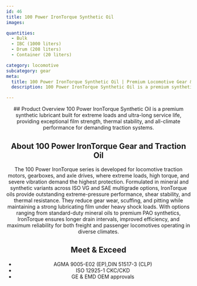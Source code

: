 ```yaml
---
id: 46
title: 100 Power IronTorque Synthetic Oil
images:

quantities:
  - Bulk
  - IBC (1000 liters)
  - Drum (208 liters)
  - Container (20 liters)

category: locomotive
subcategory: gear
meta:
  title: 100 Power IronTorque Synthetic Oil | Premium Locomotive Gear & Traction Oil
  description: 100 Power IronTorque Synthetic Oil is a premium synthetic lubricant for locomotive traction systems, gearboxes, and axle drives. Engineered for extreme loads and ultra-long service life, it provides exceptional film strength, thermal stability, and all-climate performance. Meets AGMA 9005-E02, DIN 51517-3, ISO 12925-1 CKC/CKD, and GE & EMD OEM approvals for reliable freight and passenger operations.

---
```


<Header>
  ## Product Overview
  100 Power IronTorque Synthetic Oil is a premium synthetic
  lubricant built for extreme loads and ultra-long service life,
  providing exceptional film strength, thermal stability, and
  all-climate performance for demanding traction systems.

  ## About 100 Power IronTorque Gear and Traction Oil
  The 100 Power IronTorque series is developed for locomotive traction motors, gearboxes, and axle drives, where extreme loads, high torque, and severe vibration demand the highest protection. Formulated in mineral and synthetic variants across ISO VG and SAE multigrade options, IronTorque oils provide outstanding extreme-pressure performance, shear stability, and thermal resistance. They reduce gear wear, scuffing, and pitting while maintaining a strong lubricating film under heavy shock loads. With options ranging from standard-duty mineral oils to premium PAO synthetics, IronTorque ensures longer drain intervals, improved efficiency, and maximum reliability for both freight and passenger locomotives operating in diverse climates.

  ## Meet & Exceed
  - AGMA 9005-E02 (EP),DIN 51517-3 (CLP)
  - ISO 12925-1 CKC/CKD
  - GE & EMD OEM approvals

</Header>
